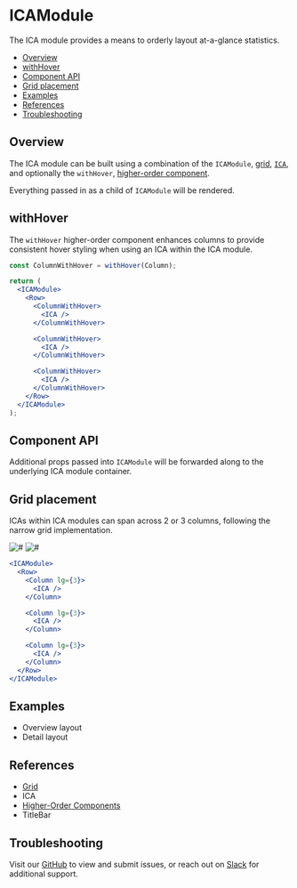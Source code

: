 

# ICAModule

The ICA module provides a means to orderly layout at-a-glance statistics.

- [Overview](#overview)
- [withHover](#withhover)
- [Component API](#component-api)
- [Grid placement](#grid-placement)
- [Examples](#examples)
- [References](#references)
- [Troubleshooting](#troubleshooting)

## Overview

The ICA module can be built using a combination of the `ICAModule`, [grid](#references), [`ICA`](#references), and optionally the `withHover`, [higher-order component](#references).

Everything passed in as a child of `ICAModule` will be rendered.

<Canvas>
  <Story
    id="patterns-unstable-layout-modules-icamodule--default"
    parameters={parameters}
  />
</Canvas>

## withHover

The `withHover` higher-order component enhances columns to provide consistent hover styling when using an ICA within the ICA module.

```jsx
const ColumnWithHover = withHover(Column);

return (
  <ICAModule>
    <Row>
      <ColumnWithHover>
        <ICA />
      </ColumnWithHover>

      <ColumnWithHover>
        <ICA />
      </ColumnWithHover>

      <ColumnWithHover>
        <ICA />
      </ColumnWithHover>
    </Row>
  </ICAModule>
);
```

## Component API

<ArgsTable />

Additional props passed into `ICAModule` will be forwarded along to the underlying ICA module container.

## Grid placement

ICAs within ICA modules can span across 2 or 3 columns, following the narrow grid implementation.

<Row>
  <Column>
    <img alt="#" src="#" />
  </Column>

  <Column>
    <img alt="#" src="#" />
  </Column>
</Row>

```jsx
<ICAModule>
  <Row>
    <Column lg={3}>
      <ICA />
    </Column>

    <Column lg={3}>
      <ICA />
    </Column>

    <Column lg={3}>
      <ICA />
    </Column>
  </Row>
</ICAModule>
```

## Examples

- <LinkTo kind="patterns-unstable-layout-examples" story="overview">
    Overview layout
  </LinkTo>
- <LinkTo kind="patterns-unstable-layout-examples" story="detail">
    Detail layout
  </LinkTo>

## References

- [Grid](https://react.carbondesignsystem.com/?path=/docs/grid--narrow)
- <LinkTo kind="components-ica" story="default">
    ICA
  </LinkTo>
- [Higher-Order Components](https://reactjs.org/docs/higher-order-components.html)
- <LinkTo kind="patterns-unstable-layout-modules-titlebar" story="default">
    TitleBar
  </LinkTo>

## Troubleshooting

Visit our [GitHub](https://github.com/carbon-design-system/ibm-security) to view and submit issues, or reach out on [Slack](https://app.slack.com/client/T1V6D3RT7/CRV39QKP0) for additional support.
